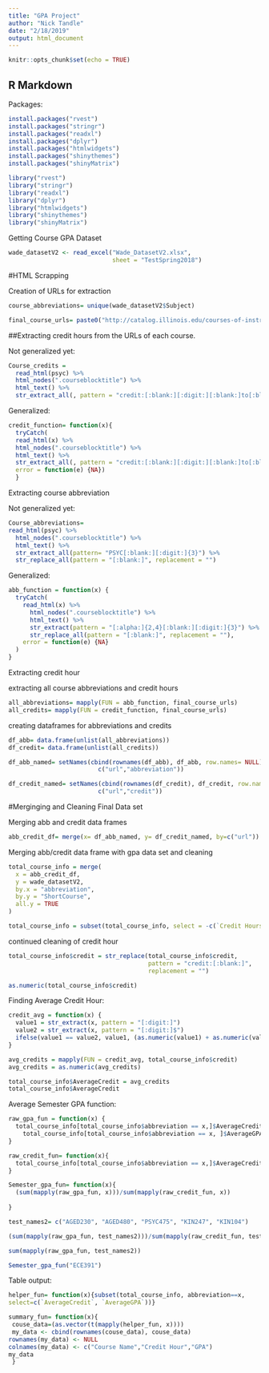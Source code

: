 ```yaml
---
title: "GPA Project"
author: "Nick Tandle"
date: "2/18/2019"
output: html_document
---
```


```r
knitr::opts_chunk$set(echo = TRUE)
```

## R Markdown

Packages:
```r
install.packages("rvest")
install.packages("stringr")
install.packages("readxl")
install.packages("dplyr")
install.packages("htmlwidgets")
install.packages("shinythemes")
install.packages("shinyMatrix")

```

```r
library("rvest")
library("stringr")
library("readxl")
library("dplyr")
library("htmlwidgets")
library("shinythemes")
library("shinyMatrix")
```


Getting Course GPA Dataset
```r
wade_datasetV2 <- read_excel("Wade_DatasetV2.xlsx",
                             sheet = "TestSpring2018")
```


#HTML Scrapping

Creation of URLs for extraction
```r
course_abbreviations= unique(wade_datasetV2$Subject)

final_course_urls= paste0("http://catalog.illinois.edu/courses-of-instruction/",tolower(course_abbreviations),"/")
```


##Extracting credit hours from the URLs  of each course.

Not generalized yet:
```r
Course_credits =
  read_html(psyc) %>%
  html_nodes(".courseblocktitle") %>%
  html_text() %>%
  str_extract_all(, pattern = "credit:[:blank:][:digit:][:blank:]to[:blank:][:digit:]|credit:[:blank:][:digit:]")
```
Generalized:
```r
credit_function= function(x){
  tryCatch(
  read_html(x) %>%
  html_nodes(".courseblocktitle") %>%
  html_text() %>%
  str_extract_all(, pattern = "credit:[:blank:][:digit:][:blank:]to[:blank:][:digit:]|credit:[:blank:][:digit:]"),
  error = function(e) {NA})
  }
```

Extracting course abbreviation

Not generalized yet:
```r
Course_abbreviations=
read_html(psyc) %>%
  html_nodes(".courseblocktitle") %>%
  html_text() %>%
  str_extract_all(pattern= "PSYC[:blank:][:digit:]{3}") %>%
  str_replace_all(pattern = "[:blank:]", replacement = "")
```

Generalized:
```r
abb_function = function(x) {
  tryCatch(
    read_html(x) %>%
      html_nodes(".courseblocktitle") %>%
      html_text() %>%
      str_extract(pattern = "[:alpha:]{2,4}[:blank:][:digit:]{3}") %>%
      str_replace_all(pattern = "[:blank:]", replacement = ""),
    error = function(e) {NA}
  )
}
```


Extracting credit hour

extracting all course abbreviations and credit hours
```r
all_abbreviations= mapply(FUN = abb_function, final_course_urls)
all_credits= mapply(FUN = credit_function, final_course_urls)
```


creating dataframes for abbreviations and credits
```r

df_abb= data.frame(unlist(all_abbreviations))
df_credit= data.frame(unlist(all_credits))

df_abb_named= setNames(cbind(rownames(df_abb), df_abb, row.names= NULL),
                         c("url","abbreviation"))

df_credit_named= setNames(cbind(rownames(df_credit), df_credit, row.names= NULL),
                         c("url","credit"))
```


#Merginging and Cleaning Final Data set


Merging abb and credit data frames
```r
abb_credit_df= merge(x= df_abb_named, y= df_credit_named, by=c("url"))
```

Merging abb/credit data frame with gpa data set and cleaning
```r
total_course_info = merge(
  x = abb_credit_df,
  y = wade_datasetV2,
  by.x = "abbreviation",
  by.y = "ShortCourse",
  all.y = TRUE
)

total_course_info = subset(total_course_info, select = -c(`Credit Hours`))
```

continued cleaning of credit hour
```r
total_course_info$credit = str_replace(total_course_info$credit,
                                       pattern = "credit:[:blank:]",
                                       replacement = "")

as.numeric(total_course_info$credit)

```


Finding Average Credit Hour:
```r
credit_avg = function(x) {
  value1 = str_extract(x, pattern = "[:digit:]")
  value2 = str_extract(x, pattern = "[:digit:]$")
  ifelse(value1 == value2, value1, (as.numeric(value1) + as.numeric(value2)) / 2)
}
```

```r
avg_credits = mapply(FUN = credit_avg, total_course_info$credit)
avg_credits = as.numeric(avg_credits)

total_course_info$AverageCredit = avg_credits
total_course_info$AverageCredit
```


Average Semester GPA function:
```r
raw_gpa_fun = function(x) {
  total_course_info[total_course_info$abbreviation == x,]$AverageCredit *
    total_course_info[total_course_info$abbreviation == x, ]$AverageGPA
}

raw_credit_fun= function(x){
  total_course_info[total_course_info$abbreviation == x,]$AverageCredit
}

Semester_gpa_fun= function(x){
  (sum(mapply(raw_gpa_fun, x)))/sum(mapply(raw_credit_fun, x))
  
}

test_names2= c("AGED230", "AGED480", "PSYC475", "KIN247", "KIN104")

(sum(mapply(raw_gpa_fun, test_names2)))/sum(mapply(raw_credit_fun, test_names2))

sum(mapply(raw_gpa_fun, test_names2))

Semester_gpa_fun("ECE391")

```



Table output:
```r
helper_fun= function(x){subset(total_course_info, abbreviation==x, 
select=c(`AverageCredit`, `AverageGPA`))}
```

```r
summary_fun= function(x){
 couse_data=(as.vector(t(mapply(helper_fun, x))))
 my_data <- cbind(rownames(couse_data), couse_data)
rownames(my_data) <- NULL
colnames(my_data) <- c("Course Name","Credit Hour","GPA")
my_data     
 }
```





